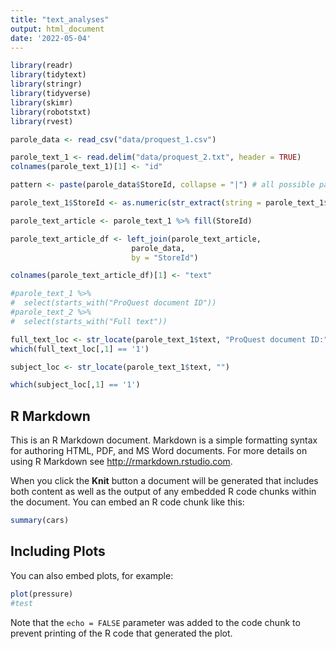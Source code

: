 ```yaml
---
title: "text_analyses"
output: html_document
date: '2022-05-04'
---
```


```r
library(readr)
library(tidytext)
library(stringr)
library(tidyverse) 
library(skimr)
library(robotstxt)
library(rvest) 
```

```r
parole_data <- read_csv("data/proquest_1.csv")
```

```r
parole_text_1 <- read.delim("data/proquest_2.txt", header = TRUE)
colnames(parole_text_1)[1] <- "id"
```

```r

pattern <- paste(parole_data$StoreId, collapse = "|") # all possible patterns

parole_text_1$StoreId <- as.numeric(str_extract(string = parole_text_1$id, pattern = pattern))

parole_text_article <- parole_text_1 %>% fill(StoreId)

parole_text_article_df <- left_join(parole_text_article, 
                           parole_data,
                           by = "StoreId")

```



```r
colnames(parole_text_article_df)[1] <- "text"
```

```r
#parole_text_1 %>% 
#  select(starts_with("ProQuest document ID"))
#parole_text_2 %>% 
#  select(starts_with("Full text"))
```

```r
full_text_loc <- str_locate(parole_text_1$text, "ProQuest document ID:")
which(full_text_loc[,1] == '1')

subject_loc <- str_locate(parole_text_1$text, "")

which(subject_loc[,1] == '1')
```


## R Markdown

This is an R Markdown document. Markdown is a simple formatting syntax for authoring HTML, PDF, and MS Word documents. For more details on using R Markdown see <http://rmarkdown.rstudio.com>.

When you click the **Knit** button a document will be generated that includes both content as well as the output of any embedded R code chunks within the document. You can embed an R code chunk like this:

```r
summary(cars)
```

## Including Plots

You can also embed plots, for example:

```r
plot(pressure)
#test
```

Note that the `echo = FALSE` parameter was added to the code chunk to prevent printing of the R code that generated the plot.
